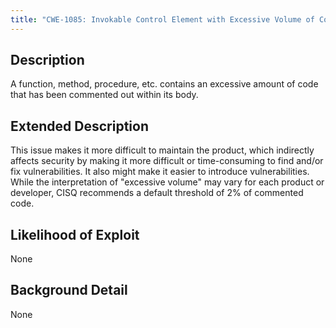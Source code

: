 ```yaml
---
title: "CWE-1085: Invokable Control Element with Excessive Volume of Commented-out Code"
---
```


## Description
A function, method, procedure, etc. contains an excessive amount of code that has been
					commented out within its body.

## Extended Description
This issue makes it more difficult to maintain the product, which indirectly affects security by making it more difficult or time-consuming to find and/or fix vulnerabilities.  It also might make it easier to introduce vulnerabilities.
While the interpretation of "excessive volume" may vary for each product or developer, CISQ recommends a default threshold of 2% of commented code.


## Likelihood of Exploit
None

## Background Detail
None
        